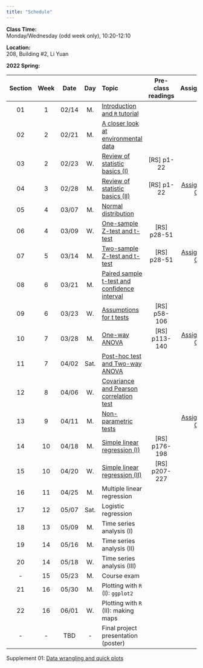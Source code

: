---
title: "Schedule"
---
**Class Time:**   
Monday/Wednesday (odd week only), 10:20-12:10 

**Location:**   
208, Building #2, Li Yuan  

**2022 Spring:**

Section|Week|Date |Day  | Topic                                                                                      |Pre-class readings  |Assignment                                                    |
|:----:|:--:|:---:|:---:|:-------------------------------------------------------------------------------------------|:------------------:|:------------------------------------------------------------:|
|01    |1   |02/14|M.   |[Introduction and `R` tutorial](https://zhu-group.github.io/ese335/S01.html)                |                    |                                                              |
|02    |2   |02/21|M.   |[A closer look at environmental data](https://zhu-group.github.io/ese335/S02.html)          |                    |                                                              |
|03    |2   |02/23|W.   |[Review of statistic basics (I)](https://zhu-group.github.io/ese335/S03.html)               | [RS] p1-22         |                                                              |
|04    |3   |02/28|M.   |[Review of statistic basics (II)](https://zhu-group.github.io/ese335/S04.html)              | [RS] p1-22         | [Assignment 01](https://zhu-group.github.io/ese335/A01.html) |
|05    |4   |03/07|M.   |[Normal distribution](https://zhu-group.github.io/ese335/S05.html)                          |                    |                                                              |
|06    |4   |03/09|W.   |[One-sample Z-test and t-test](https://zhu-group.github.io/ese335/S06.html)                 | [RS] p28-51        |                                                              |
|07    |5   |03/14|M.   |[Two-sample Z-test and t-test](https://zhu-group.github.io/ese335/S07.html)                 | [RS] p28-51        | [Assignment 02](https://zhu-group.github.io/ese335/A02.html) |
|08    |6   |03/21|M.   |[Paired sample t-test and confidence interval](https://zhu-group.github.io/ese335/S08.html) |                    |                                                              |
|09    |6   |03/23|W.   |[Assumptions for t tests](https://zhu-group.github.io/ese335/S09.html)                      | [RS] p58-106       |                                                              |
|10    |7   |03/28|M.   |[One-way ANOVA](https://zhu-group.github.io/ese335/S10.html)                                | [RS] p113-140      | [Assignment 03](https://zhu-group.github.io/ese335/A03.html) |
|11    |7   |04/02|Sat. |[Post-hoc test and Two-way ANOVA](https://zhu-group.github.io/ese335/S11.html)              |                    |                                                              |
|12    |8   |04/06|W.   |[Covariance and Pearson correlation test](https://zhu-group.github.io/ese335/S12.html)      |                    |                                                              |
|13    |9   |04/11|M.   |[Non-parametric tests](https://zhu-group.github.io/ese335/S13.html)                         |                    | [Assignment 04](https://zhu-group.github.io/ese335/A04.html) |
|14    |10  |04/18|M.   |[Simple linear regression (I)](https://zhu-group.github.io/ese335/S14.html)                 | [RS] p176-198      |                                                              |
|15    |10  |04/20|W.   |[Simple linear regression (II)](https://zhu-group.github.io/ese335/S15.html)                | [RS] p207-227      |                                                              |
|16    |11  |04/25|M.   |Multiple linear regression                                                                  |                    |              |
|17    |12  |05/07|Sat. |Logistic regression                                                                         |                    |              |
|18    |13  |05/09|M.   |Time series analysis (I)                                                                    |                    |              |
|19    |14  |05/16|M.   |Time series analysis (II)                                                                   |                    |              |
|20    |14  |05/18|W.   |Time series analysis (III)                                                                  |                    |              |
|-     |15  |05/23|M.   |Course exam                                                                                 |                    |              |
|21    |16  |05/30|M.   |Plotting with `R` (I): `ggplot2`                                                            |                    |              |  
|22    |16  |06/01|W.   |Plotting with `R` (II): making maps                                                         |                    |              |  
|-     |-   |TBD  |-    |Final project presentation (poster)                                                         |                    |              |

Supplement 01: [Data wrangling and quick plots](https://zhu-group.github.io/ese335/Sup01.html)